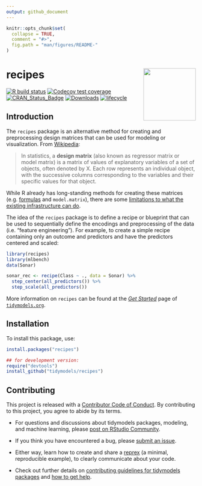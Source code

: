 ```yaml
---
output: github_document
---
```


```r
knitr::opts_chunk$set(
  collapse = TRUE,
  comment = "#>",
  fig.path = "man/figures/README-"
)
```

# recipes <a href='https://recipes.tidymodels.org'><img src='man/figures/logo.png' align="right" height="139" /></a>

[![R build status](https://github.com/tidymodels/recipes/workflows/R-CMD-check/badge.svg)](https://github.com/tidymodels/recipes/actions)
[![Codecov test coverage](https://codecov.io/gh/tidymodels/recipes/branch/master/graph/badge.svg)](https://codecov.io/gh/tidymodels/recipes?branch=master)
[![CRAN_Status_Badge](http://www.r-pkg.org/badges/version/recipes)](http://cran.r-project.org/web/packages/recipes/)
[![Downloads](http://cranlogs.r-pkg.org/badges/recipes)](http://cran.rstudio.com/package=recipes)
[![lifecycle](https://img.shields.io/badge/lifecycle-maturing-blue.svg)](https://www.tidyverse.org/lifecycle/#maturing)

## Introduction

The `recipes` package is an alternative method for creating and preprocessing design matrices that can be used for modeling or visualization. From [Wikipedia](https://en.wikipedia.org/wiki/Design_matrix):

 > In statistics, a **design matrix** (also known as regressor matrix or model matrix) is a matrix of values of explanatory variables of a set of objects, often denoted by X. Each row represents an individual object, with the successive columns corresponding to the variables and their specific values for that object.

While R already has long-standing methods for creating these matrices (e.g. [formulas](https://rviews.rstudio.com/2017/02/01/the-r-formula-method-the-good-parts/) and `model.matrix`), there are some [limitations to what the existing infrastructure can do](https://rviews.rstudio.com/2017/03/01/the-r-formula-method-the-bad-parts/). 

The idea of the `recipes` package is to define a recipe or blueprint that can be used to sequentially define the encodings and preprocessing of the data (i.e. "feature engineering"). For example, to create a simple recipe containing only an outcome and predictors and have the predictors centered and scaled:

```r
library(recipes)
library(mlbench)
data(Sonar)

sonar_rec <- recipe(Class ~ ., data = Sonar) %>%
  step_center(all_predictors()) %>%
  step_scale(all_predictors())
```

More information on `recipes` can be found at the [_Get Started_](https://www.tidymodels.org/start/recipes/) page of [`tidymodels.org`](https://www.tidymodels.org). 

## Installation

To install this package, use:

```r
install.packages("recipes")

## for development version:
require("devtools")
install_github("tidymodels/recipes")
```


## Contributing

This project is released with a [Contributor Code of Conduct](https://contributor-covenant.org/version/2/0/CODE_OF_CONDUCT.html). By contributing to this project, you agree to abide by its terms.

- For questions and discussions about tidymodels packages, modeling, and machine learning, please [post on RStudio Community](https://rstd.io/tidymodels-community).

- If you think you have encountered a bug, please [submit an issue](https://github.com/tidymodels/recipes/issues).

- Either way, learn how to create and share a [reprex](https://rstd.io/reprex) (a minimal, reproducible example), to clearly communicate about your code.

- Check out further details on [contributing guidelines for tidymodels packages](https://www.tidymodels.org/contribute/) and [how to get help](https://www.tidymodels.org/help/).
